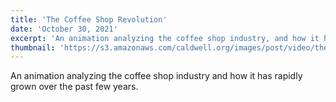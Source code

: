 ```yaml
---
title: 'The Coffee Shop Revolution'
date: 'October 30, 2021'
excerpt: 'An animation analyzing the coffee shop industry, and how it has rapidly grown over the past few years.'
thumbnail: 'https://s3.amazonaws.com/caldwell.org/images/post/video/the-coffee-shop-revolution/thumbnail.svg'
---
```


<PrintPageContainer>

<Md type="youtube">
An animation analyzing the coffee shop industry and how it has rapidly grown over the past few years.
<YouTube videoId="gCa3F0A9q50" />

</Md>

</PrintPageContainer>

